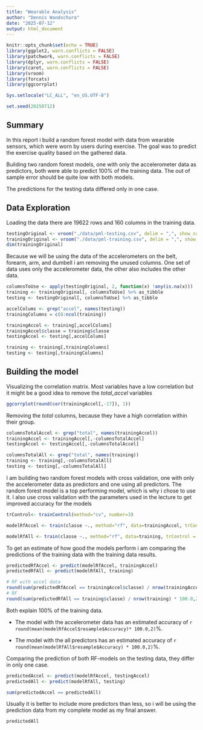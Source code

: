 ```yaml
---
title: "Wearable Analysis"
author: "Dennis Wandschura"
date: "2025-07-12"
output: html_document
---
```


```r
knitr::opts_chunk$set(echo = TRUE)
library(ggplot2, warn.conflicts = FALSE)
library(patchwork, warn.conflicts = FALSE)
library(dplyr, warn.conflicts = FALSE)
library(caret, warn.conflicts = FALSE)
library(vroom)
library(forcats)
library(ggcorrplot)

Sys.setlocale("LC_ALL", "en_US.UTF-8")

set.seed(20250712)
```

## Summary

In this report i build a random forest model with data from wearable sensors, which were worn by users during exercise.
The goal was to predict the exercise quality based on the gathered data.

Building two random forest models, one with only the accelerometer data as predictors, both were able to predict 100% of the training data.
The out of sample error should be quite low with both models.

The predictions for the testing data differed only in one case.

## Data Exploration

Loading the data there are 19622 rows and 160 columns in the training data.
```r
testingOriginal <- vroom("./data/pml-testing.csv", delim = ",", show_col_types = FALSE)
trainingOriginal <- vroom("./data/pml-training.csv", delim = ",", show_col_types = FALSE)
dim(trainingOriginal)
```

Because we will be using the data of the accelerometers on the belt, forearm, arm, and dumbell i am removing the unused columns.
One set of data uses only the accelerometer data, the other also includes the other data.
```r
columnsToUse <- apply(testingOriginal, 2, function(x) !any(is.na(x)))
training <- trainingOriginal[, columnsToUse] %>% as_tibble
testing <- testingOriginal[, columnsToUse] %>% as_tibble

accelColums <- grep("accel", names(testing))
trainingColumns = c(8:ncol(training))

trainingAccel <- training[,accelColums]
trainingAccel$classe = training$classe
testingAccel <- testing[,accelColums]

training <- training[,trainingColumns]
testing <- testing[,trainingColumns]
```


## Building the model

Visualizing the correlation matrix.
Most variables have a low correlation but it might be a good idea to remove the *total_accel* variables
```r
ggcorrplot(round(cor(trainingAccel[,-17]), 1))
```
Removing the *total* columns, because they have a high correlation within their group.
```r
columnsTotalAccel <- grep("total", names(trainingAccel))
trainingAccel <- trainingAccel[,-columnsTotalAccel]
testingAccel <- testingAccel[,-columnsTotalAccel]

columnsTotalAll <- grep("total", names(training))
training <- training[,-columnsTotalAll]
testing <- testing[,-columnsTotalAll]
```


I am building two random forest models with cross validation, one with only the accelerometer data as predictors and one using all predictors.
The random forest model is a top performing model, which is why i chose to use it.
I also use cross validation with the parameters used in the lecture to get improved accuracy for the models
```r
trControl<- trainControl(method="cv", number=3)

modelRfAccel <- train(classe ~., method="rf", data=trainingAccel, trControl = trControl)

modelRfAll <- train(classe ~., method="rf", data=training, trControl = trControl)
```


To get an estimate of how good the models perform i am comparing the predictions of the training data with the training data results.
```r
predictedRfAccel <- predict(modelRfAccel, trainingAccel)
predictedRfAll <- predict(modelRfAll, training)

# RF with accel data
round(sum(predictedRfAccel == trainingAccel$classe) / nrow(trainingAccel) * 100.0,2)
# RF
round(sum(predictedRfAll == training$classe) / nrow(training) * 100.0,2)
```
Both explain 100% of the training data.

- The model with the accelerometer data has an estimated accuracy of `r round(mean(modelRfAccel$resample$Accuracy)* 100.0,2)`%.

- The model with the all predictors has an estimated accuracy of `r round(mean(modelRfAll$resample$Accuracy) * 100.0,2)`%.


Comparing the prediction of both RF-models on the testing data, they differ in only one case.
```r
predictedAccel <- predict(modelRfAccel, testingAccel)
predictedAll <- predict(modelRfAll, testing)

sum(predictedAccel == predictedAll)
```


Usually it is better to include more predictors than less, so i will be using the prediction data from my complete model as my final answer.
```r
predictedAll
```